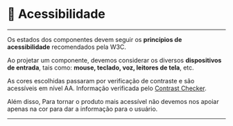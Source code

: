 
<Meta title="Foundations/Colors/🍭 Acessibilidade 🍭" />

# 🍭 Acessibilidade

---

Os estados dos componentes devem seguir os **princípios de acessibilidade** recomendados pela W3C.

Ao projetar um componente, devemos considerar os diversos **dispositivos de entrada**,
tais como: **mouse, teclado, voz, leitores de tela**, etc.

As cores escolhidas passaram por verificação de contraste e são acessíveis em nível AA.
Informação verificada pelo [Contrast Checker](webaim.org/resources/contrastchecker).

Além disso, Para tornar o produto mais acessível
não devemos nos apoiar apenas na cor para dar a informação para o usuário.

---
